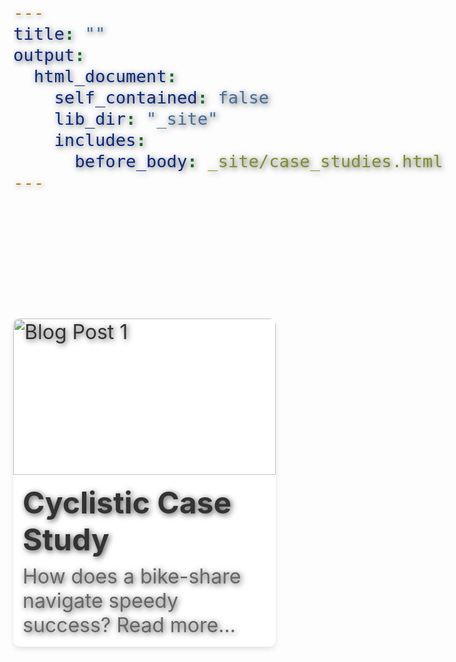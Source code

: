 ```yaml
---
title: ""
output:
  html_document:
    self_contained: false
    lib_dir: "_site"
    includes:
      before_body: _site/case_studies.html
---
```

<head>
    <style>
        /* Title Container Styling */
        .title-container {
        width: 30%;
        height: auto;
        background-image: url('images/cloud_title1.png');
        background-color: transparent !important;
        background-size: cover;
        background-position: center;
        background-repeat: no-repeat;
        display: flex;
        align-items: center;
        justify-content: center;
        color: rgba(0, 100, 250, 0.8);
        font-size: 1em;
        text-shadow: 2px 2px 5px rgba(0, 0, 0, 0.2);
        margin-bottom: 10px;
        border: none;
        
padding-right: 20px;
        }
    </style>

<head>
 <style>
        /* Reset default margins & paddings */
        * {
            margin: 0;
            padding: 0;
            box-sizing: border-box;
        }

        html, body {
            width: 100%;
            height: 100%;
            overflow-x: hidden;
            scroll-behavior: smooth; /* Optional: Smooth scrolling */
        }
        
        /* Body styling with a background image */
        body {
        background-image: url('images/okinawa_cora.png'); /* Update with your image path */
        background-size: cover;
        background-position: top;
        background-repeat: no-repeat;
        background-attachment: scroll; /* Make the image scroll */
        color: white;
        font-size: 2em;
        text-shadow: 2px 2px 10px rgba(0, 0, 0, 0.7);
        overflow-y: scroll;
        }

        /* Blog Grid Layout */
        .blog-grid {
            display: grid;
            grid-template-columns: repeat(auto-fit, minmax(300px, 1fr));
            gap: 20px;
            max-width: 1200px;
            width: 100%;
            margin: 200px auto; /* Increased margin to bring grid lower */
        }

        /* Blog Card Styles */
        .blog-card {
            background-color: white;
            border-radius: 10px;
            box-shadow: 0 4px 8px rgba(0, 0, 0, 0.1);
            overflow: hidden;
            transition: transform 0.2s, box-shadow 0.2s;
            color: #333;
            text-decoration: none;
        }

        /* Image Styling */
        .blog-card img {
            width: 100%;
            height: 250px;
            object-fit: cover;
        }

        /* Content within Blog Card */
        .blog-card .content {
            padding: 15px;
        }

        /* Title and Description */
        .blog-card h3 {
            margin: 0 0 10px;
            font-size: 1.5em;
            color: #333;
        }

        .blog-card p {
            margin: 0;
            color: #666;
            font-size: 1em;
        }

        /* Hover Effects */
        .blog-card:hover {
            transform: translateY(-5px);
            box-shadow: 0 8px 16px rgba(0, 0, 0, 0.2);
        }

  </style>
</head>
<body>
<div class="blog-grid">
<a href="cyclistic_case.html" class="blog-card">
<img src="images/Cyclistic.png" alt="Blog Post 1">
<div class="content">
<h3>Cyclistic Case Study</h3>
<p>How does a bike-share navigate speedy success? Read more...</p>
</div>
</a>
</div>
</body>
</html>